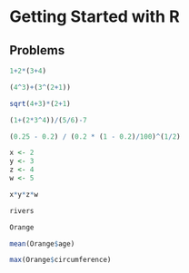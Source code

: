 # Getting Started with R

## Problems



```R
1+2*(3+4)
```



```R
(4^3)+(3^(2+1))
```
 
```R
sqrt(4+3)*(2+1)
```

```R
(1+(2*3^4))/(5/6)-7
```

```R
(0.25 - 0.2) / (0.2 * (1 - 0.2)/100)^(1/2)
```

```R
x <- 2
y <- 3
z <- 4
w <- 5

x*y*z*w
```


```R
rivers
```


```R

Orange
```


```R
mean(Orange$age)
```


```R
max(Orange$circumference)
```

